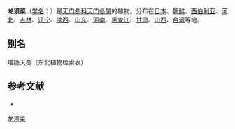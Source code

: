 {{not|佛手瓜}}
{{speciesbox
| name = 龙须菜
| status = 
| status_system = 
| image =
| genus = Asparagus
| species = schoberioides
| authority = Kunth
}}

'''龙须菜'''（[[学名|学名]]：{{lang|la|''Asparagus schoberioides''}}）是[[天门冬科|天门冬科]][[天门冬属|天门冬属]]的植物。分布在[[日本|日本]]、[[朝鲜民主主义人民共和国|朝鲜]]、[[西伯利亚|西伯利亚]]、[[河北省|河北]]、[[吉林省|吉林]]、[[辽宁省|辽宁]]、[[陕西省|陕西]]、[[山东省|山东]]、[[河南省|河南]]、[[黑龙江省|黑龙江]]、[[甘肃省|甘肃]]、[[山西省|山西]]、[[臺灣|台湾]]等地。

== 别名 ==
雉隐天冬（东北植物检索表）

== 参考文献 ==
<div class="references-small">
* {{cite web|url=http://www.bioinfo.cn/db05/KmzwSpecies.php?action=view&id=1929|title=龙须菜|work=《中国高等植物数据库全库》|publisher=中国科学院微生物研究所|author=昆明植物研究所|accessdate=2009-02-24|deadurl=yes|archiveurl=https://web.archive.org/web/20160305070719/http://www.bioinfo.cn/db05/KmzwSpecies.php?action=view&id=1929|archivedate=2016-03-05}}
</div>
{{Taxonbar|from=Q11181889}}
{{Plant-stub}}
[[Category:天门冬属|龙须菜]]